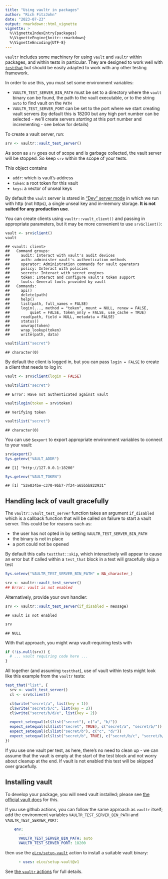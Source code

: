 ```yaml
---
title: "Using vaultr in packages"
author: "Rich FitzJohn"
date: "2023-07-23"
output: rmarkdown::html_vignette
vignette: >
  %\VignetteIndexEntry{packages}
  %\VignetteEngine{knitr::rmarkdown}
  %\VignetteEncoding{UTF-8}
---
```


`vaultr` includes some machinery for using `vault` and `vaultr`
within packages, and within tests in particular.  They are designed
to work well with
[`testthat`](https://cran.r-project.org/package=testthat) but
should be easily adapted to work with any other testing framework.

In order to use this, you must set some environment variables:

* `VAULTR_TEST_SERVER_BIN_PATH` must be set to a directory where
  the `vault` binary can be found, the path to the vault executable,
  or to the string `auto` to find vault on the `PATH`
* `VAULTR_TEST_SERVER_PORT` can be set to the port where we start
  creating vault servers (by default this is 18200 but any high
  port number can be selected - we'll create servers *starting* at
  this port number and incrementing - see below for details)

To create a vault server, run:

```r
srv <- vaultr::vault_test_server()
```

As soon as `srv` goes out of scope and is garbage collected, the
vault server will be stopped.  So keep `srv` within the scope of
your tests.

This object contains

* `addr`: which is vault's address
* `token`: a root token for this vault
* `keys`: a vector of unseal keys

By default the `vault` server is stared in ["Dev" server
mode](https://www.vaultproject.io/docs/concepts/dev-server.html) in
which we run with http (not https), a single unseal key and
in-memory storage.  **It is not suited for any production use**.

You can create clients using `vaultr::vault_client()` and passing
in appropriate parameters, but it may be more convenient to use
`srv$client()`:

```r
vault <- srv$client()
vault
```

```
## <vault: client>
##   Command groups:
##     audit: Interact with vault's audit devices
##     auth: administer vault's authentication methods
##     operator: Administration commands for vault operators
##     policy: Interact with policies
##     secrets: Interact with secret engines
##     token: Interact and configure vault's token support
##     tools: General tools provided by vault
##   Commands:
##     api()
##     delete(path)
##     help()
##     list(path, full_names = FALSE)
##     login(..., method = "token", mount = NULL, renew = FALSE,
##         quiet = FALSE, token_only = FALSE, use_cache = TRUE)
##     read(path, field = NULL, metadata = FALSE)
##     status()
##     unwrap(token)
##     wrap_lookup(token)
##     write(path, data)
```

```r
vault$list("secret")
```

```
## character(0)
```

By default the client is logged in, but you can pass `login =
FALSE` to create a client that needs to log in:

```r
vault <- srv$client(login = FALSE)
```


```r
vault$list("secret")
```

```
## Error: Have not authenticated against vault
```

```r
vault$login(token = srv$token)
```

```
## Verifying token
```

```r
vault$list("secret")
```

```
## character(0)
```

You can use `$export` to export appropriate environment variables
to connect to your vault:

```r
srv$export()
Sys.getenv("VAULT_ADDR")
```

```
## [1] "http://127.0.0.1:18200"
```

```r
Sys.getenv("VAULT_TOKEN")
```

```
## [1] "52e834be-c370-9bb7-7f24-a65b5b822931"
```

## Handling lack of vault gracefully

The `vaultr::vault_test_server` function takes an argument
`if_disabled` which is a callback function that will be called on
failure to start a vault server.  This could be for reasons such as:

* the user has not opted in by setting `VAULTR_TEST_SERVER_BIN_PATH`
* the binary is not in place
* a port could not be opened



By default this calls `testthat::skip`, which interactively will
appear to cause an error but if called within a `test_that` block
in a test will gracefully skip a test

```r
Sys.setenv("VAULTR_TEST_SERVER_BIN_PATH" = NA_character_)
```

```r
srv <- vaultr::vault_test_server()
## Error: vault is not enabled
```


Alternatively, provide your own handler:

```r
srv <- vaultr::vault_test_server(if_disabled = message)
```

```
## vault is not enabled
```

```r
srv
```

```
## NULL
```

With that approach, you might wrap vault-requiring tests with

```r
if (!is.null(srv)) {
  # ... vault requiring code here ...
}
```

All together (and assuming `testthat`), use of vault within tests
might look like this example from the `vaultr` tests:

```r
test_that("list", {
  srv <- vault_test_server()
  cl <- srv$client()

  cl$write("secret/a", list(key = 1))
  cl$write("secret/b/c", list(key = 2))
  cl$write("secret/b/d/e", list(key = 2))

  expect_setequal(cl$list("secret"), c("a", "b/"))
  expect_setequal(cl$list("secret", TRUE), c("secret/a", "secret/b/"))
  expect_setequal(cl$list("secret/b"), c("c", "d/"))
  expect_setequal(cl$list("secret/b", TRUE), c("secret/b/c", "secret/b/d/"))
})
```

If you use one vault per test, as here, there's no need to clean up
- we can assume that the vault is empty at the start of the test
block and not worry about cleanup at the end.  If vault is not
enabled this test will be skipped over gracefully.

## Installing vault

To develop your package, you will need vault installed; please see [the official vault docs](https://developer.hashicorp.com/vault/docs/install) for this.

If you use github actions, you can follow the same approach as `vaultr` itself; add the environment variables `VAULTR_TEST_SERVER_BIN_PATH` and `VAULTR_TEST_SERVER_PORT`:

```yaml
    env:
      ...
      VAULTR_TEST_SERVER_BIN_PATH: auto
      VAULTR_TEST_SERVER_PORT: 18200
```

then use the [`eLco/setup-vault`](https://github.com/marketplace/actions/setup-vault-cli) action to install a suitable vault binary:

```yaml
      - uses: eLco/setup-vault@v1
```

See [the `vaultr` actions](https://github.com/vimc/vaultr/blob/master/.github/workflows/R-CMD-check.yaml) for full details.
